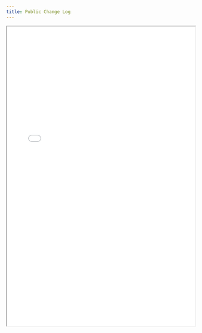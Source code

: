 ```yaml
---
title: Public Change Log
---
```


<iframe
  src="/files/compliance/transparency/Change_Log.pdf"
  width="100%"
  height="800px"
  style={{ border: '1px solid #ccc', borderRadius: '8px' }}
  title="Public Change Log"
/>